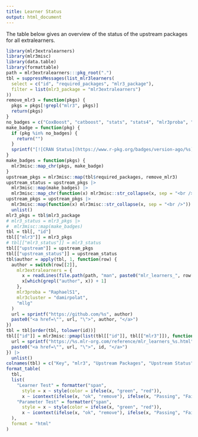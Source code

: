 ```yaml
---
title: Learner Status
output: html_document
---
```


The table below gives an overview of the status of the upstream packages for all extralearners.

```r
library(mlr3extralearners)
library(mlr3misc)
library(data.table)
library(formattable)
path = mlr3extralearners:::pkg_root(".")
tbl = suppressMessages(list_mlr3learners(
  select = c("id", "required_packages", "mlr3_package"),
  filter = list(mlr3_package = "mlr3extralearners")
))
remove_mlr3 = function(pkgs) {
  pkgs = pkgs[!grepl("mlr3", pkgs)]
  return(pkgs)
}
no_badges = c("CoxBoost", "catboost", "stats", "stats4", "mlr3proba", "survivalmodels")
make_badge = function(pkg) {
  if (pkg %in% no_badges) {
    return("")
  }
  sprintf("[![CRAN Status](https://www.r-pkg.org/badges/version-ago/%s)](https://cran.r-project.org/package=%s)", pkg, pkg)
}
make_badges = function(pkgs) {
  mlr3misc::map_chr(pkgs, make_badge)
}
upstream_pkgs = mlr3misc::map(tbl$required_packages, remove_mlr3)
upstream_status = upstream_pkgs |>
  mlr3misc::map(make_badges) |>
  mlr3misc::map_chr(function(x) mlr3misc::str_collapse(x, sep = "<br />"))
upstream_pkgs = upstream_pkgs |>
  mlr3misc::map(function(x) mlr3misc::str_collapse(x, sep = "<br />")) |>
  unlist()
mlr3_pkgs = tbl$mlr3_package
# mlr3_status = mlr3_pkgs |>
#  mlr3misc::map(make_badges)
tbl = tbl[, "id"]
tbl[["mlr3"]] = mlr3_pkgs
# tbl[["mlr3_status"]] = mlr3_status
tbl[["upstream"]] = upstream_pkgs
tbl[["upstream_status"]] = upstream_status
tbl$author = apply(tbl, 1, function(row) {
  author = switch(row[[2]],
    mlr3extralearners = {
      x = readLines(file.path(path, "man", paste0("mlr_learners_", row[[1]], ".Rd")))
      x[which(grepl("author", x)) + 1]
    },
    mlr3proba = "RaphaelS1",
    mlr3cluster = "damirpolat",
    "mllg"
  )
  url = sprintf("https://github.com/%s", author)
  paste0("<a href=\"", url, "\">", author, "</a>")
})
tbl = tbl[order(tbl, tolower(id))]
tbl[["id"]] = mlr3misc::pmap(list(tbl[["id"]], tbl[["mlr3"]]), function(id, pkg) {
  url = sprintf("https://%s.mlr-org.com/reference/mlr_learners_%s.html", pkg, id)
  paste0("<a href=\"", url, "\">", id, "</a>")
}) |>
  unlist()
colnames(tbl) = c("Key", "mlr3", "Upstream Packages", "Upstream Status", "Author")
format_table(
  tbl,
  list(
    "Learner Test" = formatter("span",
      style = x ~ style(color = ifelse(x, "green", "red")),
      x ~ icontext(ifelse(x, "ok", "remove"), ifelse(x, "Passing", "Failing"))),
    "Parameter Test" = formatter("span",
      style = x ~ style(color = ifelse(x, "green", "red")),
      x ~ icontext(ifelse(x, "ok", "remove"), ifelse(x, "Passing", "Failing")))
  ),
  format = "html"
)
```
